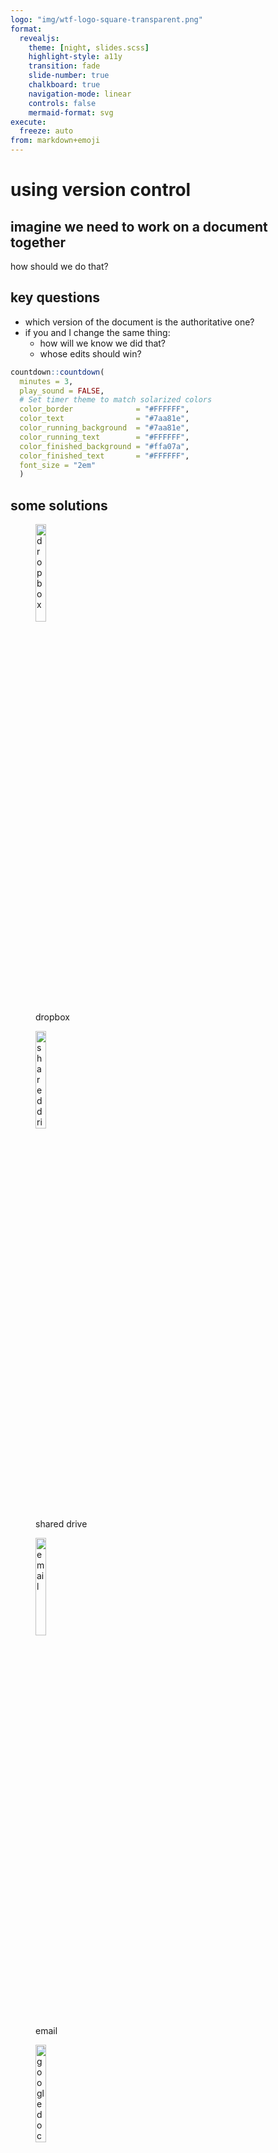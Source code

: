 ```yaml
---
logo: "img/wtf-logo-square-transparent.png"
format: 
  revealjs: 
    theme: [night, slides.scss]
    highlight-style: a11y
    transition: fade
    slide-number: true
    chalkboard: true
    navigation-mode: linear
    controls: false
    mermaid-format: svg
execute:
  freeze: auto
from: markdown+emoji
---
```


# {background-image="img/forks.jpg"}

<h1><span class="highlight">using version control<span></h1>


## imagine we need to work on a document together 

how should we do that?  

## key questions

- which version of the document is the authoritative one?  
- if you and I change the same thing:
  - how will we know we did that?
  - whose edits should win?

```r
countdown::countdown(
  minutes = 3,
  play_sound = FALSE,
  # Set timer theme to match solarized colors
  color_border              = "#FFFFFF",
  color_text                = "#7aa81e",
  color_running_background  = "#7aa81e",
  color_running_text        = "#FFFFFF",
  color_finished_background = "#ffa07a",
  color_finished_text       = "#FFFFFF",
  font_size = "2em"
  )
```

## some solutions

::: {layout-nrow=1}
::: fragment
![dropbox](img/dropbox.svg){width=20%}
:::
::: fragment
![shared drive](img/fileserver.svg){width=20%}
:::
::: fragment
![email](img/email.png){width=20%}
:::
::: fragment
![google docs](img/googledocs.svg){width=20%}
:::
:::

::: notes
let's talk about how we're not solving the problem:

If you and I need to collaborate on a document _today_, what options do we have?

warm up discussion: consider these mechanisms for shared editing and limitations:

- dropbox
  - You have to trust dropbox to figure out conflicts for you and then hope they got it right
- email attachments
  - every email attachment of the document is a new, potentially authortiative copy and this gets increasingly confusing as you add collaborators
  - `doc_date_FINAL.docx`
- shared drive
  - typically only one person can modify the document at a time
- sharepoint
  - we may not have access to the same proprietary program for editing
  - depends on shared service access
- a google doc
  - google docs are pretty good, actually, until we start talking about code


what if you're working on code? what if your collaborators are strangers? what if they're halfway around the world?

plain text is a least common denominator
we're not assuming access to shared hardware
we are assuming that collaboration is async
:::

## on plain text

![beware](img/evernote.png)

::: notes
Be careful about storing valuable IP of yours in places that can take it away from you when they change business models
:::


# agenda

## agenda

- terminology
- terminalogy
- workflows: I
- tools
- workflows: II
- unhappy paths

## resources

::: columns

::: {.column}

### What They Forgot

[![](./img/wtf-logo-square-transparent.png)](https://rstats.wtf)
:::

::: {.column}

### Happy Git with R

[![](./img/happy-git.png)](https://happygitwithr.com)
:::

:::

## goals

![](./img/inception.webp)

::: notes
our objective is to go deeper
this workshop will emphasize terminal workflows and preview how other tools layer interactions on top
choose a workflow that works for you, and pick up sharper tools when needed
:::

# terminology

## git

_distributed_ version control system

::: notes
distributed = we all have a copy
contrast with other approaches where there is only one copy
:::

## repository

```bash
./
├── ChangeLog
├── config.site
├── configure*
├── configure.ac
├── configure.patch
├── COPYING
├── doc/
├── etc/
├── INSTALL
├── m4/
├── Makeconf.in
├── Makefile.fw
├── Makefile.in
├── po/
├── README
├── share/
├── src/
├── tests/
├── tools/
├── VERSION
└── VERSION-NICK
```

::: notes
a repository is a a project
opinions on the scope of what belongs in a single repository vary widely
monorepos?
:::

## remote

git vs. github / gitlab / bitbucket

::: notes
git is decentralized
github is how we coordinate
the authoritative copy is stored by the code host
:::

## clone / fork

::: notes
who has permissions to make changes to a consensus copy is managed by the service provider
forks are for untrusted collaborators / open source salt
:::

## commit

```mermaid
gitGraph
  commit id: "initial commit"
  commit id: "snapshot one"
  commit id: "snapshot two"
```

::: notes
a snapshot of project state
shopping cart analogy?
:::

## diff

```mermaid
gitGraph
  commit id: "initial commit"
  commit id: "snapshot one"
  commit id: "snapshot two"
```

::: notes
the difference between  _any_ two project snapshots
draw on the slides!
:::

## `HEAD`

```mermaid
gitGraph
  commit id: "initial commit"
  commit id: "snapshot one"
  commit id: "HEAD"
```

# terminalogy

## words have meaning

terminal  
shell  
command-line interface (CLI)[^so]

[^so]: https://askubuntu.com/a/506628


## structure

`command subcommand --long-argument -s`

## navigating

`pwd`  
`cd`  
`ls -lha`  

## creating

`mkdir <directory-name>`  
`rmdir <directory-name>`  
`touch <file-name.ext>`  
`cp <from-file> <to-file>`  
`mv `

::: callout-caution
`rm -rf <directory>`
:::


## look around

- create a directory
- put some files in it
- delete it

```r
countdown::countdown(
  minutes = 3,
  play_sound = FALSE,
  # Set timer theme to match solarized colors
  color_border              = "#FFFFFF",
  color_text                = "#7aa81e",
  color_running_background  = "#7aa81e",
  color_running_text        = "#FFFFFF",
  color_finished_background = "#ffa07a",
  color_finished_text       = "#FFFFFF",
  font_size = "2em",
  bottom = "30%"
  )
```

# workflows: I

## systems check

::: panel-tabset

### terminal

```bash
git config --global --list
```
### R

```r
usethis::git_sitrep()
```
:::


## systems check

hidden files:

::: panel-tabset

### terminal

```bash
ls -lha
```

### {{< fa brands windows >}}

![](./img/show-hidden-files.png)

### {{< fa brands apple >}}

`CMD + SHIFT + .`

:::

## new project

- create project (from rstudio, or terminal)

```bash
mkdir intro-git
cd intro-git
git init
```

::: notes
inspect the directory
presence of `.git` is what makes it a repository
you can be a productive user of git without deeply understanding the contents of that directory
:::

## `git status`

run often

## `git status`

```bash
❯ git status
On branch main

No commits yet

nothing to commit (create/copy files and use "git add" to track)
```

## add some files

```bash
touch index.qmd
```

## untracked files

```bash
❯ git status
On branch main

No commits yet

Untracked files:
  (use "git add <file>..." to include in what will be committed)
	_quarto.yml
	index.qmd

nothing added to commit but untracked files present (use "git add" to track)
```

## `git stage`

```bash
❯ git status
On branch main

No commits yet

Changes to be committed:
  (use "git rm --cached <file>..." to unstage)
	new file:   _quarto.yml
	new file:   index.qmd
```

::: notes
all the documentation you will ever see is for `git add`
:::

## {{< fa brands windows >}}

```bash
$ git add index.qmd
warning: LF will be replaced by CRLF in index.qmd.
The file will have its original line endings in your working directory
```

::: panel-tabset

### CR

`\r`

### LF

`\n`

### CRLF

`\r\n`

:::

<hr>

[dos2unix](https://linux.die.net/man/1/dos2unix)


## new project, who dis


::: panel-tabset

### terminal

```bash
git config --global user.name edavidaja
git config --global user.email david@posit.cor
```

### R

```r
usethis::git_sitrep()
```

:::

## `git commit`


```bash
# Please enter the commit message for your changes. Lines starting
# with '#' will be ignored, and an empty message aborts the commit.
#
# On branch main
#
# Initial commit
#
# Changes to be committed:
#       new file:   _quarto.yml
#       new file:   index.qmd
"~/Documents/projects/intro-git/.git/COMMIT_EDITMSG" 12L, 255B
```

## `EDITOR`

::: panel-tabset

### vim

➡️normal mode  
`I`: insert mode, write a message  
`ESC`: return to normal mode  
`:` : command mode  
`wq`: write the file and quit  
`q!`: quit without saving  

### nano

`CTRL|CMD + O` to save  
`CTRL|CMD + X` to exit  

:::

## `git commit -m`

```bash
❯ git commit -m "initial commit"
[main (root-commit) cab0112] initial commit
 2 files changed, 0 insertions(+), 0 deletions(-)
 create mode 100644 _quarto.yml
 create mode 100644 index.qmd
```

## `git status`

```bash
❯ git status
On branch main
nothing to commit, working tree clean
```

## repeat

with rstudio, vscode

## `git log`

```bash
❯ git log
commit 3efdc26af7bf6ea223bfa61c6cb4507de632690e (HEAD -> main)
Author: edavidaja <edavidaja@hey.com>
Date:   Thu Jul 20 15:03:03 2023 -0400

    added vs code workspace

commit 0d98a3c9cf2a351da39b26adbfad442c834ff8d4
Author: edavidaja <edavidaja@hey.com>
Date:   Thu Jul 20 14:55:34 2023 -0400

    added rstudio project files

commit cab0112f6f96bdd82a46e622d8fccd445fc38d17
Author: edavidaja <edavidaja@hey.com>
Date:   Thu Jul 20 14:51:23 2023 -0400

    initial commit
```
::: notes
discuss hashes
:::


## `git status`

```bash
❯ git status
On branch main
Your branch is up to date with 'origin/main'.

Changes not staged for commit:
  (use "git add <file>..." to update what will be committed)
  (use "git restore <file>..." to discard changes in working directory)
        modified:   index.qmd

```


## publish to github

[existing project, github first](https://happygitwithr.com/existing-github-first.html)

## publish to github: setup

```bash
git remote add origin https://github.com/edavidaja/intro-git.git
git branch -M main
```

## `git push`

```bash
❯ git push -u origin main
Enumerating objects: 5, done.
Counting objects: 100% (5/5), done.
Delta compression using up to 12 threads
Compressing objects: 100% (3/3), done.
Writing objects: 100% (5/5), 418 bytes | 418.00 KiB/s, done.
Total 5 (delta 0), reused 0 (delta 0), pack-reused 0
To https://github.com/edavidaja/intro-git.git
 * [new branch]      main -> main
branch 'main' set up to track 'origin/main'.
```


## all together now

```bash
mkdir intro-git
cd intro-git
git init
touch _quarto.yml
git stage _quarto.yml
git commit -m "added quarto yml"
touch index.qmd
git stage index.qmd
git commit -m "added quarto document"
```

create intro-git on GH  
follow instructions to push

```r
countdown::countdown(
  minutes = 10,
  play_sound = FALSE,
  # Set timer theme to match solarized colors
  color_border              = "#FFFFFF",
  color_text                = "#7aa81e",
  color_running_background  = "#7aa81e",
  color_running_text        = "#FFFFFF",
  color_finished_background = "#ffa07a",
  color_finished_text       = "#FFFFFF",
  font_size = "2em"
  )
```

## `.gitignore`

```bash
.Renviron
.env
.Rproj.user
*.csv
data/
```

# tools

## launchers

::: columns

::: column

### {{< fa brands apple >}}

- [spotlight](https://support.apple.com/guide/mac-help/search-with-spotlight-mchlp1008/mac)
- [alfred](https://www.alfredapp.com/)
- [raycast](https://www.raycast.com/)

:::

::: column
### {{< fa brands windows >}}

- `CTRL + ESC`
- [PowerToys Run](https://learn.microsoft.com/en-us/windows/powertoys/run)

:::

:::


## terminals

::: columns

::: column
### {{< fa brands apple >}}

- [Terminal.app](https://support.apple.com/guide/terminal/open-or-quit-terminal-apd5265185d-f365-44cb-8b09-71a064a42125/mac)
- [warp](https://warp.dev)
- [iTerm2](https://iterm2.com/)


:::

::: column
### {{< fa brands windows >}}

- [wt](https://apps.microsoft.com/store/detail/windows-terminal/9N0DX20HK701)

:::

:::

### cross-platform

[alacritty](https://alacritty.org/)

## shell helpers

- [Nerd Fonts](https://www.nerdfonts.com/)
- [starship](https://starship.rs/)
- [fig](https://fig.io)
- [`{prompt}`](https://github.com/gaborcsardi/prompt)
- `oh-my-*` ([zsh](https://ohmyz.sh/), [posh](https://ohmyposh.dev/), [bash](https://ohmybash.nntoan.com/))
- [fzf](https://github.com/junegunn/fzf)
- [atuin](https://atuin.sh/)


## command line interfaes

- [tldr](https://tldr.sh)
- [gh](https://cli.github.com/)

## editors

- [vs code](https://code.visualstudio.com/) 
- [sublime](https://www.sublimetext.com/)
- [notepad++](https://notepad-plus-plus.org/)

## git GUIs

[Recommended Git Clients](https://happygitwithr.com/git-client#recommended-git-clients)

## how?!

[personal radmin](https://rstats.wtf/personal-radmin)


# workflows: II

::: notes
1.  local workflow:
branch
commit
log
merge
log

2. GitHub Workflow
branch 
commit
log
push
open PR
merge on GH
pull

:::

## branch

```mermaid
gitGraph
  commit
  commit
  commit
  branch experiment
  checkout experiment
  commit
```

## create a branch

all equivalent:

```bash
❯ git branch new_branch
❯ git checkout new_branch
Switched to branch 'new_branch'
```
<br/>
<hr>
<br/>

```bash
❯ git checkout -b new_branch
Switched to a new branch 'new_branch'
```
<br/>
<hr>
<br/>


```bash
❯ git switch --create new_branch
Switched to a new branch 'new_branch'
```

## `git status`

```bash
❯ git status
On branch new_branch
nothing to commit, working tree clean
```

## back to main

```bash
❯ git checkout main
Switched to branch 'main'
```

<br/>
<hr>
<br/>

```bash
❯ git switch main
Switched to branch 'main'
```

## multiverse

- checkout `new_branch`
- edit an existing file
- commit
- switch back to main

```r
countdown::countdown(
  minutes = 10,
  play_sound = FALSE,
  # Set timer theme to match solarized colors
  color_border              = "#FFFFFF",
  color_text                = "#7aa81e",
  color_running_background  = "#7aa81e",
  color_running_text        = "#FFFFFF",
  color_finished_background = "#ffa07a",
  color_finished_text       = "#FFFFFF",
  font_size = "2em",
  bottom = "30%"
  )
```

## commit on branch

```bash
❯ git commit -am "commit on a branch"
[new_branch f1c234b] commit on a branch
 1 file changed, 3 insertions(+)

❯ cat index.qmd
---
title: happy git
---

❯ git checkout main
Switched to branch 'main'

❯ cat index.qmd

```

## merge

```mermaid
gitGraph
  commit
  commit
  commit
  branch experiment
  checkout experiment
  commit
  checkout main
  merge experiment
```

## `git merge`

```bash
git merge new_branch
❯ git merge new_branch
Updating 7614b5c..f1c234b
Fast-forward
 index.qmd | 3 +++
 1 file changed, 3 insertions(+)
```

## PRs

- checkout `second_branch`
- edit an existing file
- commit
- push the branch to GitHub


## `--set-upstream`

```bash
❯ git push
fatal: The current branch second-branch has no upstream branch.
To push the current branch and set the remote as upstream, use

    git push --set-upstream origin second-branch

To have this happen automatically for branches without a tracking
upstream, see 'push.autoSetupRemote' in 'git help config'.
```

## `git config`

[`git config --global push.autoSetupRemote true`](https://git-scm.com/docs/git-config#Documentation/git-config.txt-pushautoSetupRemote)

<br/>

::: callout-warning
I set this globally because my workflow is pretty basic, ymmv
:::

## `git push -u`

```bash
❯ git push -u origin second-branch
Enumerating objects: 5, done.
Counting objects: 100% (5/5), done.
Delta compression using up to 8 threads
Compressing objects: 100% (2/2), done.
Writing objects: 100% (3/3), 308 bytes | 308.00 KiB/s, done.
Total 3 (delta 0), reused 0 (delta 0), pack-reused 0
remote:
remote: Create a pull request for 'second-branch' on GitHub by visiting:
remote:      https://github.com/edavidaja/intro-git/pull/new/second-branch
remote:
To https://github.com/edavidaja/intro-git.git
 * [new branch]      second-branch -> second-branch
branch 'second-branch' set up to track 'origin/second-branch'.
```

## permissions & project management

![](./img/gh-pr.png)

::: notes
GitHub makes it easier to collaborate on who is allowed to make changes to projects and under what circumstances
you might want to condition a merge on whether all your test pass with the new code
:::

# unhappy paths

## push rejection

- make a new file locally, then try to push to GH

```bash
❯ git push
To https://github.com/edavidaja/intro-git.git
 ! [rejected]        main -> main (fetch first)
error: failed to push some refs to 'https://github.com/edavidaja/intro-git.git'
hint: Updates were rejected because the remote contains work that you do
hint: not have locally. This is usually caused by another repository pushing
hint: to the same ref. You may want to first integrate the remote changes
hint: (e.g., 'git pull ...') before pushing again.
hint: See the 'Note about fast-forwards' in 'git push --help' for details.
```

```r
countdown::countdown(
  minutes = 2,
  # Fanfare when it's over
  play_sound = FALSE,
  # Set timer theme to match solarized colors
  color_border              = "#FFFFFF",
  color_text                = "#7aa81e",
  color_running_background  = "#7aa81e",
  color_running_text        = "#FFFFFF",
  color_finished_background = "#ffa07a",
  color_finished_text       = "#FFFFFF",
  font_size = "2em"
  )
```

## merge strategy

```bash
❯ git pull
remote: Enumerating objects: 5, done.
remote: Counting objects: 100% (5/5), done.
remote: Compressing objects: 100% (2/2), done.
remote: Total 3 (delta 1), reused 0 (delta 0), pack-reused 0
Unpacking objects: 100% (3/3), 636 bytes | 212.00 KiB/s, done.
From https://github.com/edavidaja/intro-git
   2bdda53..424444e  main       -> origin/main
hint: You have divergent branches and need to specify how to reconcile them.
hint: You can do so by running one of the following commands sometime before
hint: your next pull:
hint:
hint:   git config pull.rebase false  # merge
hint:   git config pull.rebase true   # rebase
hint:   git config pull.ff only       # fast-forward only
hint:
hint: You can replace "git config" with "git config --global" to set a default
hint: preference for all repositories. You can also pass --rebase, --no-rebase,
hint: or --ff-only on the command line to override the configured default per
hint: invocation.
fatal: Need to specify how to reconcile divergent branches.
```


## merge conflicts

```mermaid
gitGraph
  commit
  commit
  commit
  branch experiment
  checkout experiment
  commit
  checkout main
  commit
```
## merge conflict

- modify a file on GH
- modify the same file locally

```bash
❯ git pull --rebase
Auto-merging main.R
CONFLICT (content): Merge conflict in main.R
error: could not apply 160ea3e... added tidyverse
hint: Resolve all conflicts manually, mark them as resolved with
hint: "git add/rm <conflicted_files>", then run "git rebase --continue".
hint: You can instead skip this commit: run "git rebase --skip".
hint: To abort and get back to the state before "git rebase", run "git rebase --abort".
Could not apply 160ea3e... added tidyverse
```

```r
countdown::countdown(
  minutes = 2,
  # Fanfare when it's over
  play_sound = FALSE,
  # Set timer theme to match solarized colors
  color_border              = "#FFFFFF",
  color_text                = "#7aa81e",
  color_running_background  = "#7aa81e",
  color_running_text        = "#FFFFFF",
  color_finished_background = "#ffa07a",
  color_finished_text       = "#FFFFFF",
  font_size = "2em"
  )
```

## 

```r
<<<<<<< HEAD
library(shiny)
||||||| parent of 160ea3e (added tidyverse)
=======
library(tidyverse)
>>>>>>> 160ea3e (added tidyverse)

```
